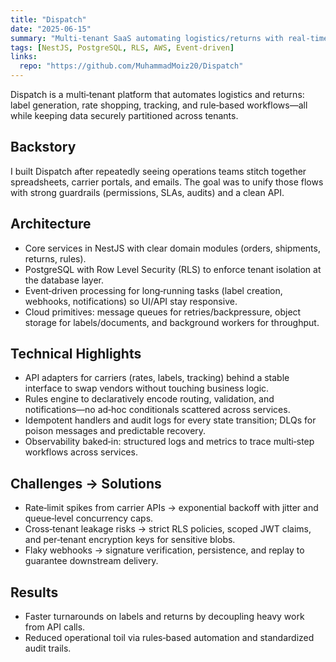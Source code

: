 ```yaml
---
title: "Dispatch"
date: "2025-06-15"
summary: "Multi-tenant SaaS automating logistics/returns with real-time sync, carrier APIs, and rule-based workflows"
tags: [NestJS, PostgreSQL, RLS, AWS, Event-driven]
links:
  repo: "https://github.com/MuhammadMoiz20/Dispatch"
---
```


Dispatch is a multi‑tenant platform that automates logistics and returns: label generation, rate shopping, tracking, and rule‑based workflows—all while keeping data securely partitioned across tenants.

## Backstory

I built Dispatch after repeatedly seeing operations teams stitch together spreadsheets, carrier portals, and emails. The goal was to unify those flows with strong guardrails (permissions, SLAs, audits) and a clean API.

## Architecture

- Core services in NestJS with clear domain modules (orders, shipments, returns, rules).
- PostgreSQL with Row Level Security (RLS) to enforce tenant isolation at the database layer.
- Event‑driven processing for long‑running tasks (label creation, webhooks, notifications) so UI/API stay responsive.
- Cloud primitives: message queues for retries/backpressure, object storage for labels/documents, and background workers for throughput.

## Technical Highlights

- API adapters for carriers (rates, labels, tracking) behind a stable interface to swap vendors without touching business logic.
- Rules engine to declaratively encode routing, validation, and notifications—no ad‑hoc conditionals scattered across services.
- Idempotent handlers and audit logs for every state transition; DLQs for poison messages and predictable recovery.
- Observability baked‑in: structured logs and metrics to trace multi‑step workflows across services.

## Challenges → Solutions

- Rate‑limit spikes from carrier APIs → exponential backoff with jitter and queue‑level concurrency caps.
- Cross‑tenant leakage risks → strict RLS policies, scoped JWT claims, and per‑tenant encryption keys for sensitive blobs.
- Flaky webhooks → signature verification, persistence, and replay to guarantee downstream delivery.

## Results

- Faster turnarounds on labels and returns by decoupling heavy work from API calls.
- Reduced operational toil via rules‑based automation and standardized audit trails.
